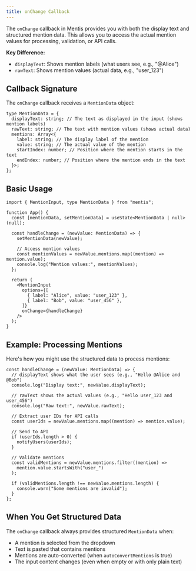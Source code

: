 ```yaml
---
title: onChange Callback
---
```


The `onChange` callback in Mentis provides you with both the display text and structured mention data. This allows you to access the actual mention values for processing, validation, or API calls.

**Key Difference:**

- `displayText`: Shows mention labels (what users see, e.g., "@Alice")
- `rawText`: Shows mention values (actual data, e.g., "user_123")

## Callback Signature

The `onChange` callback receives a `MentionData` object:

```tsx
type MentionData = {
  displayText: string; // The text as displayed in the input (shows mention labels)
  rawText: string; // The text with mention values (shows actual data)
  mentions: Array<{
    label: string; // The display label of the mention
    value: string; // The actual value of the mention
    startIndex: number; // Position where the mention starts in the text
    endIndex: number; // Position where the mention ends in the text
  }>;
};
```

## Basic Usage

```tsx
import { MentionInput, type MentionData } from "mentis";

function App() {
  const [mentionData, setMentionData] = useState<MentionData | null>(null);

  const handleChange = (newValue: MentionData) => {
    setMentionData(newValue);

    // Access mention values
    const mentionValues = newValue.mentions.map((mention) => mention.value);
    console.log("Mention values:", mentionValues);
  };

  return (
    <MentionInput
      options={[
        { label: "Alice", value: "user_123" },
        { label: "Bob", value: "user_456" },
      ]}
      onChange={handleChange}
    />
  );
}
```

## Example: Processing Mentions

Here's how you might use the structured data to process mentions:

```tsx
const handleChange = (newValue: MentionData) => {
  // displayText shows what the user sees (e.g., "Hello @Alice and @Bob")
  console.log("Display text:", newValue.displayText);

  // rawText shows the actual values (e.g., "Hello user_123 and user_456")
  console.log("Raw text:", newValue.rawText);

  // Extract user IDs for API calls
  const userIds = newValue.mentions.map((mention) => mention.value);

  // Send to API
  if (userIds.length > 0) {
    notifyUsers(userIds);
  }

  // Validate mentions
  const validMentions = newValue.mentions.filter((mention) =>
    mention.value.startsWith("user_")
  );

  if (validMentions.length !== newValue.mentions.length) {
    console.warn("Some mentions are invalid");
  }
};
```

## When You Get Structured Data

The `onChange` callback always provides structured `MentionData` when:

- A mention is selected from the dropdown
- Text is pasted that contains mentions
- Mentions are auto-converted (when `autoConvertMentions` is true)
- The input content changes (even when empty or with only plain text)
